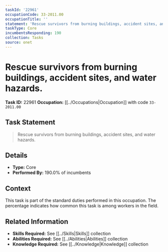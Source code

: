 ```yaml
---
taskId: '22961'
occupationCode: 33-2011.00
occupationTitle: ''
statement: 'Rescue survivors from burning buildings, accident sites, and water hazards.'
taskType: Core
incumbentsResponding: 190
collection: Tasks
source: onet
---
```

# Rescue survivors from burning buildings, accident sites, and water hazards.

**Task ID:** 22961
**Occupation:** [[../Occupations|Occupation]] with code `33-2011.00`

## Task Statement

> Rescue survivors from burning buildings, accident sites, and water hazards.

## Details

- **Type:** Core
- **Performed By:** 190.0% of incumbents

## Context

This task is part of the standard duties performed in this occupation. The percentage indicates how common this task is among workers in the field.

## Related Information

- **Skills Required:** See [[../Skills|Skills]] collection
- **Abilities Required:** See [[../Abilities|Abilities]] collection
- **Knowledge Required:** See [[../Knowledge|Knowledge]] collection
